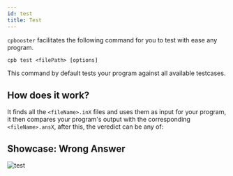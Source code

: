 ```yaml
---
id: test
title: Test
---
```



`cpbooster` facilitates the following command for you to test with ease any
program.

```txt
cpb test <filePath> [options]
```

This command by default tests your program against all available testcases.

## How does it work?

It finds all the `<fileName>.inX` files and uses them as input
for your program, it then compares your program's output with the corresponding
`<fileName>.ansX`, after this, the veredict can be any of:

## Showcase: Wrong Answer

<div class="text--center">
  <img alt="test" src={useBaseUrl('/img/demos/test.gif')} />
</div>

## 
